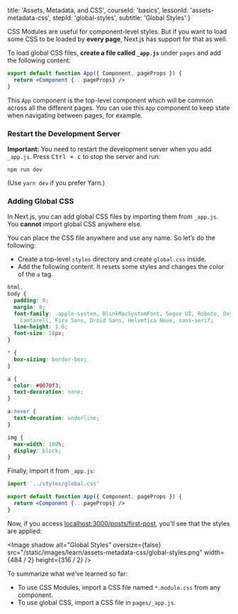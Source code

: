 
  title: 'Assets, Metadata, and CSS',
  courseId: 'basics',
  lessonId: 'assets-metadata-css',
  stepId: 'global-styles',
  subtitle: 'Global Styles'
}

CSS Modules are useful for component-level styles. But if you want to load some CSS to be loaded by **every page**, Next.js has support for that as well.

To load global CSS files, **create a file called `_app.js`** under `pages` and add the following content:

```jsx
export default function App({ Component, pageProps }) {
  return <Component {...pageProps} />
}
```

This `App` component is the top-level component which will be common across all the different pages. You can use this `App` component to keep state when navigating between pages, for example.

### Restart the Development Server

**Important:** You need to restart the development server when you add `_app.js`. Press <kbd>Ctrl + c</kbd> to stop the server and run:

```
npm run dev
```

(Use `yarn dev` if you prefer Yarn.)

### Adding Global CSS

In Next.js, you can add global CSS files by importing them from `_app.js`. You **cannot** import global CSS anywhere else.

You can place the CSS file anywhere and use any name. So let’s do the following:

- Create a top-level `styles` directory and create `global.css` inside.
- Add the following content. It resets some styles and changes the color of the `a` tag.

```css
html,
body {
  padding: 0;
  margin: 0;
  font-family: -apple-system, BlinkMacSystemFont, Segoe UI, Roboto, Oxygen, Ubuntu,
    Cantarell, Fira Sans, Droid Sans, Helvetica Neue, sans-serif;
  line-height: 1.6;
  font-size: 18px;
}

* {
  box-sizing: border-box;
}

a {
  color: #0070f3;
  text-decoration: none;
}

a:hover {
  text-decoration: underline;
}

img {
  max-width: 100%;
  display: block;
}
```

Finally, import it from `_app.js`:

```jsx
import '../styles/global.css'

export default function App({ Component, pageProps }) {
  return <Component {...pageProps} />
}
```

Now, if you access [localhost:3000/posts/first-post](http://localhost:3000/posts/first-post), you’ll see that the styles are applied:

<Image
  shadow
  alt="Global Styles"
  oversize={false}
  src="/static/images/learn/assets-metadata-css/global-styles.png"
  width={484 / 2}
  height={316 / 2}
/>

To summarize what we’ve learned so far:

- To use CSS Modules, import a CSS file named `*.module.css` from any component.
- To use global CSS, import a CSS file in `pages/_app.js`.

